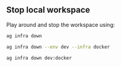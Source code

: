 ## Stop local workspace

Play around and stop the workspace using:

<CodeGroup>

```bash terminal
ag infra down
```

```bash full options
ag infra down --env dev --infra docker
```

```bash shorthand
ag infra down dev:docker
```

</CodeGroup>
